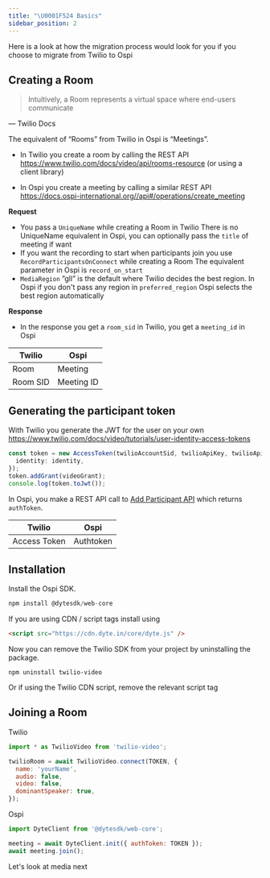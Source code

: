 ```yaml
---
title: "\U0001F524 Basics"
sidebar_position: 2
---
```


Here is a look at how the migration process would look for you if you choose to migrate from Twilio to Ospi

## Creating a Room

> Intuitively, a Room represents a virtual space where end-users communicate

— Twilio Docs

>

The equivalent of “Rooms” from Twilio in Ospi is “Meetings”.

- In Twilio you create a room by calling the REST API https://www.twilio.com/docs/video/api/rooms-resource (or using a client library)

- In Ospi you create a meeting by calling a similar REST API
  https://docs.ospi-international.org//api#/operations/create_meeting

**Request**

- You pass a `UniqueName` while creating a Room in Twilio
  There is no UniqueName equivalent in Ospi, you can optionally pass the `title` of meeting if want
- If you want the recording to start when participants join you use `RecordParticipantsOnConnect` while creating a Room
  The equivalent parameter in Ospi is `record_on_start`
- `MediaRegion` ”gll” is the default where Twilio decides the best region. In Ospi if you don't pass any region in `preferred_region` Ospi selects the best region automatically

**Response**

- In the response you get a `room_sid` in Twilio, you get a `meeting_id` in Ospi

| **Twilio** | **Ospi**   |
| ---------- | ---------- |
| Room       | Meeting    |
| Room SID   | Meeting ID |

## Generating the participant token

With Twilio you generate the JWT for the user on your own https://www.twilio.com/docs/video/tutorials/user-identity-access-tokens

```ts
const token = new AccessToken(twilioAccountSid, twilioApiKey, twilioApiSecret, {
  identity: identity,
});
token.addGrant(videoGrant);
console.log(token.toJwt());
```

In Ospi, you make a REST API call to [Add Participant API](/api/#/operations/add_participant) which returns `authToken`.

| **Twilio**   | **Ospi**  |
| ------------ | --------- |
| Access Token | Authtoken |

## Installation

Install the Ospi SDK.

```js
npm install @dytesdk/web-core
```

If you are using CDN / script tags install using

```html
<script src="https://cdn.dyte.in/core/dyte.js" />
```

Now you can remove the Twilio SDK from your project by uninstalling the package.

```
npm uninstall twilio-video
```

Or if using the Twilio CDN script, remove the relevant script tag

## Joining a Room

Twilio

```js
import * as TwilioVideo from 'twilio-video';

twilioRoom = await TwilioVideo.connect(TOKEN, {
  name: 'yourName',
  audio: false,
  video: false,
  dominantSpeaker: true,
});
```

Ospi

```js
import DyteClient from '@dytesdk/web-core';

meeting = await DyteClient.init({ authToken: TOKEN });
await meeting.join();
```

Let's look at media next

<head>
  <title>🔤 Basics Guide</title>
</head>
